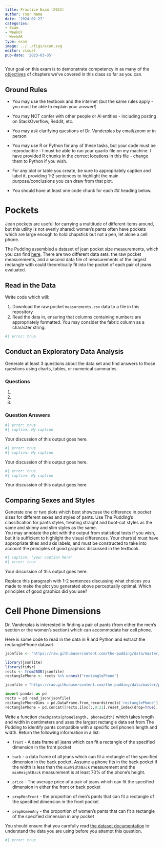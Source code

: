 ```yaml
---
title: Practice Exam (2023)
author: Your Name
date: '2024-02-27'
categories:
- Exam
- Week07
- Week06
type: exam
image: ../../figs/exam.svg
editor: visual
pub-date: '2023-03-05'
---
```


Your goal on this exam is to demonstrate competency in as many of the [objectives](objectives.qmd) of chapters we've covered in this class so far as you can.

## Ground Rules

-   You may use the textbook and the internet (but the same rules apply - you must be able to explain your answer!)

-   You may NOT confer with other people or AI entities - including posting on StackOverflow, Reddit, etc.

-   You may ask clarifying questions of Dr. Vanderplas by email/zoom or in person

-   You may use R or Python for any of these tasks, but your code must be reproducible - I must be able to run your quarto file on my machine. I have provided R chunks in the correct locations in this file - change them to Python if you wish.

-   For any plot or table you create, be sure to appropriately caption and label it, providing 1-2 sentences to highlight the main purpose/conclusions you can draw from that plot.

-   You should have at least one code chunk for each \## heading below.

# Pockets

Jean pockets are useful for carrying a multitude of different items around, but this utility is not evenly shared: women's pants often have pockets which are large enough to hold chapstick but not a pen, let alone a cell phone.

The Pudding assembled a dataset of jean pocket size measurements, which you can find [here](https://github.com/the-pudding/data/tree/master/pockets). There are two different data sets: the raw pocket measurements, and a second data file of measurements of the largest rectangle with could theoretically fit into the pocket of each pair of jeans evaluated.

## Read in the Data

Write code which will:

1.  Download the raw pocket `measurements.csv` data to a file in this repository
2.  Read the data in, ensuring that columns containing numbers are appropriately formatted. You may consider the fabric column as a character string.

```r
#| error: true

```

## Conduct an Exploratory Data Analysis

Generate at least 3 questions about the data set and find answers to those questions using charts, tables, or numerical summaries.

### Questions

1.  

2.  

3.  

### Question Answers

```r
#| error: true
#| caption: My caption

```

Your discussion of this output goes here.

```r
#| error: true
#| caption: My caption 


```

Your discussion of this output goes here.

```r
#| error: true
#| caption: My caption

```

Your discussion of this output goes here

## Comparing Sexes and Styles

Generate one or two plots which best showcase the difference in pocket sizes for different sexes and styles of pants. Use The Pudding's classification for pants styles, treating straight and boot-cut styles as the same and skinny and slim styles as the same.\
You may annotate the plot with the output from statistical tests if you wish, but it is sufficient to highlight the visual differences. Your chart(s) must have appropriate titles and axis labels, and must be constructed to take into account the principles of good graphics discussed in the textbook.

```r
#| caption: 'your caption here'
#| error: true

```

Your discussion of this output goes here.

Replace this paragraph with 1-2 sentences discussing what choices you made to make the plot you generated above perceptually optimal. Which principles of good graphics did you use?

# Cell Phone Dimensions

Dr. Vanderplas is interested in finding a pair of pants (from either the men's section or the women's section) which can accommodate her cell phone.

Here is some code to read in the data in R and Python and extract the rectanglePhone dataset.

```r
jsonfile <- "https://raw.githubusercontent.com/the-pudding/data/master/pockets/measurementRectangles.json"

library(jsonlite)
library(tidyr)
rects <- fromJSON(jsonfile)
rectanglePhone <- rects %>% unnest("rectanglePhone")
```

```python
jsonfile = "https://raw.githubusercontent.com/the-pudding/data/master/pockets/measurementRectangles.json"

import pandas as pd
rects = pd.read_json(jsonfile)
rectanglePhoneDims = pd.DataFrame.from_records(rects['rectanglePhone'], nrows = 80)
rectanglePhone = pd.concat([rects.iloc[:,0:21].reset_index(drop=True), rectanglePhoneDims], axis = 1)
```

Write a function `checkpants(phonelength, phonewidth)` which takes length and width in centimeters and uses the largest rectangle data set from The Pudding to identify pants compatible with a specific cell phone's length and width. Return the following information in a list:

-   `front` - A data frame all jeans which can fit a rectangle of the specified dimension in the front pocket

-   `back` - a data frame of all jeans which can fit a rectangle of the specified dimension in the back pocket. Assume a phone fits in the back pocket if the width is less than the `minWidthBack` measurement and the `minHeightBack` measurement is at least 70% of the phone's height.

-   `price` - The average price of a pair of jeans which can fit the specified dimension in either the front or back pocket

-   `propMenFront` - the proportion of men's pants that can fit a rectangle of the specified dimension in the front pocket

-   `propWomenAny` - the proportion of women's pants that can fit a rectangle of the specified dimension in any pocket

You should ensure that you carefully read [the dataset documentation](https://github.com/the-pudding/data/tree/master/pockets) to understand the data you are using before you attempt this question.

```r
#| error: true



```
